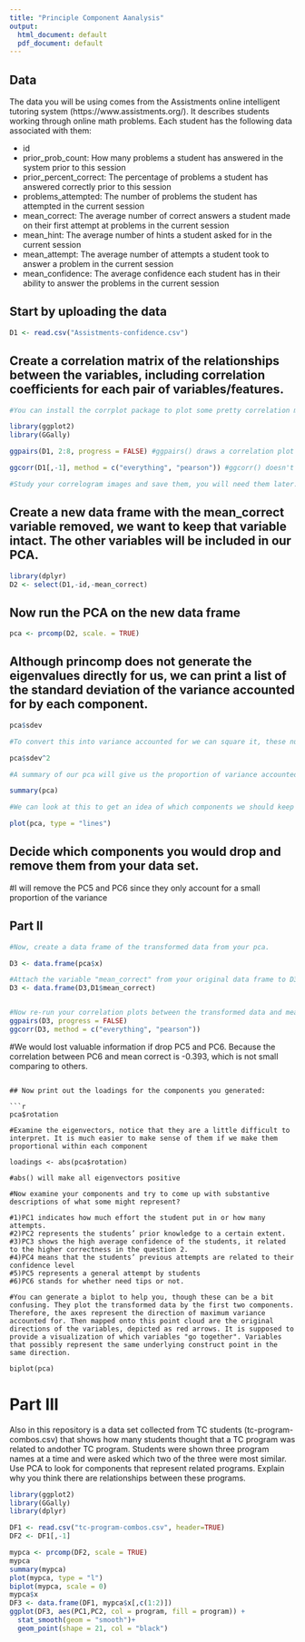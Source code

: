 ```yaml
---
title: "Principle Component Aanalysis"
output:
  html_document: default
  pdf_document: default
---
```

## Data
The data you will be using comes from the Assistments online intelligent tutoring system (https://www.assistments.org/). It describes students working through online math problems. Each student has the following data associated with them:

- id
- prior_prob_count: How many problems a student has answered in the system prior to this session
- prior_percent_correct: The percentage of problems a student has answered correctly prior to this session
- problems_attempted: The number of problems the student has attempted in the current session
- mean_correct: The average number of correct answers a student made on their first attempt at problems in the current session
- mean_hint: The average number of hints a student asked for in the current session
- mean_attempt: The average number of attempts a student took to answer a problem in the current session
- mean_confidence: The average confidence each student has in their ability to answer the problems in the current session

## Start by uploading the data
```r
D1 <- read.csv("Assistments-confidence.csv")

```

## Create a correlation matrix of the relationships between the variables, including correlation coefficients for each pair of variables/features.

```r
#You can install the corrplot package to plot some pretty correlation matrices (sometimes called correlograms)

library(ggplot2)
library(GGally)

ggpairs(D1, 2:8, progress = FALSE) #ggpairs() draws a correlation plot between all the columns you identify by number (second option, you don't need the first column as it is the student ID) and progress = FALSE stops a progress bar appearing as it renders your plot

ggcorr(D1[,-1], method = c("everything", "pearson")) #ggcorr() doesn't have an explicit option to choose variables so we need to use matrix notation to drop the id variable. We then need to choose a "method" which determines how to treat missing values (here we choose to keep everything, and then which kind of correlation calculation to use, here we are using Pearson correlation, the other options are "kendall" or "spearman")

#Study your correlogram images and save them, you will need them later. Take note of what is strongly related to the outcome variable of interest, mean_correct. 
```

## Create a new data frame with the mean_correct variable removed, we want to keep that variable intact. The other variables will be included in our PCA.

```r
library(dplyr)
D2 <- select(D1,-id,-mean_correct)

```

## Now run the PCA on the new data frame

```r
pca <- prcomp(D2, scale. = TRUE)
```

## Although princomp does not generate the eigenvalues directly for us, we can print a list of the standard deviation of the variance accounted for by each component.

```r
pca$sdev

#To convert this into variance accounted for we can square it, these numbers are proportional to the eigenvalue

pca$sdev^2

#A summary of our pca will give us the proportion of variance accounted for by each component

summary(pca)

#We can look at this to get an idea of which components we should keep and which we should drop

plot(pca, type = "lines")
```

## Decide which components you would drop and remove them from your data set.
#I will remove the PC5 and PC6 since they only account for a small proportion of the variance

## Part II

```r
#Now, create a data frame of the transformed data from your pca.

D3 <- data.frame(pca$x)

#Attach the variable "mean_correct" from your original data frame to D3.
D3 <- data.frame(D3,D1$mean_correct)


#Now re-run your correlation plots between the transformed data and mean_correct. If you had dropped some components would you have lost important infomation about mean_correct?
ggpairs(D3, progress = FALSE)
ggcorr(D3, method = c("everything", "pearson"))
```
#We would lost valuable information if drop PC5 and PC6. Because the correlation between PC6 and mean correct is -0.393, which is not small comparing to others.

```

## Now print out the loadings for the components you generated:

```r
pca$rotation

#Examine the eigenvectors, notice that they are a little difficult to interpret. It is much easier to make sense of them if we make them proportional within each component

loadings <- abs(pca$rotation) 

#abs() will make all eigenvectors positive

#Now examine your components and try to come up with substantive descriptions of what some might represent?

#1)PC1 indicates how much effort the student put in or how many attempts.
#2)PC2 represents the students’ prior knowledge to a certain extent.
#3)PC3 shows the high average confidence of the students, it related to the higher correctness in the question 2.
#4)PC4 means that the students’ previous attempts are related to their confidence level
#5)PC5 represents a general attempt by students
#6)PC6 stands for whether need tips or not.

#You can generate a biplot to help you, though these can be a bit confusing. They plot the transformed data by the first two components. Therefore, the axes represent the direction of maximum variance accounted for. Then mapped onto this point cloud are the original directions of the variables, depicted as red arrows. It is supposed to provide a visualization of which variables "go together". Variables that possibly represent the same underlying construct point in the same direction.  

biplot(pca)

```



# Part III  
Also in this repository is a data set collected from TC students (tc-program-combos.csv) that shows how many students thought that a TC program was related to andother TC program. Students were shown three program names at a time and were asked which two of the three were most similar. Use PCA to look for components that represent related programs. Explain why you think there are relationships between these programs.


```r
library(ggplot2)
library(GGally)
library(dplyr)
```


```r
DF1 <- read.csv("tc-program-combos.csv", header=TRUE)
DF2 <- DF1[,-1]

```

```r
mypca <- prcomp(DF2, scale = TRUE)
mypca
summary(mypca)
plot(mypca, type = "l")
biplot(mypca, scale = 0)
mypca$x
DF3 <- data.frame(DF1, mypca$x[,c(1:2)])
ggplot(DF3, aes(PC1,PC2, col = program, fill = program)) + 
  stat_smooth(geom = "smooth")+ 
  geom_point(shape = 21, col = "black")
```






